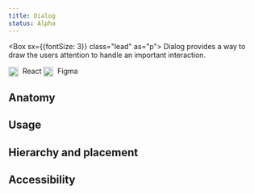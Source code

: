 ```yaml
---
title: Dialog
status: Alpha
---
```



<Box sx={{fontSize: 3}} class="lead" as="p">
Dialog provides a way to draw the users attention to handle an important interaction.
</Box>

<LabelGroup display="block" mb={4}>
  <Label
    as="a"
    href="https://primer.style/react/Dialog"
    variant="xl"
    color="text.success"
    outline
    style="text-decoration: none; line-height: 20px;"
  >
    <img
      width="20"
      height="20"
      alt=" "
      src="https://user-images.githubusercontent.com/293280/123878374-ce9d4d00-d8f3-11eb-8adf-1a160292ff53.png"
      style="vertical-align: middle; margin-right: 4px;"
    />
    React
  </Label>
  <Label
    as="a"
    href="#"
    variant="xl"
    outline
    style="text-decoration: none; line-height: 20px;"
  >
    <img
      width="20"
      height="20"
      alt=" "
      src="https://user-images.githubusercontent.com/293280/123878720-80d51480-d8f4-11eb-9b10-d02a1cb606f8.png"
      style="vertical-align: middle; margin-right: 4px;"
    />
    Figma
  </Label>
</LabelGroup>

## Anatomy

<!-- A labelled image of the most representative view(s) of the component, followed by a glossary of the constituent parts. What smaller components constitute the larger pattern. -->

## Usage

<!-- List of dos and donts covering the most important ways of how to (and not) use the component. This section can also be referred to as Options. Consider when and how this component could be used incorrectly, what are the ideal ways of using it, special cases, alternative components (include links if needed). -->

## Hierarchy and placement

<!-- Where to use the component and how it interacts with the rest of the UI. Include images and dos and donts of how the component should be used within the UI. -->

## Accessibility

<!-- Accessibility considerations when using the component. Include keyboard navigation, descriptions, common mistakes to avoid. -->
